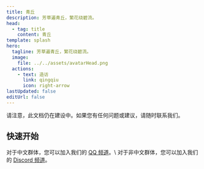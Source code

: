 ```yaml
---
title: 青丘
description: 芳草遍青丘，繁花绕碧流。
head:
  - tag: title
    content: 青丘
template: splash
hero:
  tagline: 芳草遍青丘，繁花绕碧流。
  image:
    file: ../../assets/avatarHead.png
  actions:
    - text: 造访
      link: qingqiu
      icon: right-arrow
lastUpdated: false
editUrl: false
---
```



<Aside type="caution" title="文档仍在建设中">
  请注意，此文档仍在建设中。如果您有任何问题或建议，请随时联系我们。
</Aside>

## 快速开始

<CardGrid>
  <Card title="Join the channel" icon="comment">
      对于中文群体，您可以加入我们的 <a href="https://pd.qq.com/s/9erx9gm4m">QQ 频道</a>。\
      对于非中文群体，您可以加入我们的 <a href="#TODO_discord">Discord 频道</a>。
  </Card>
  <LinkCard
    title="LunarFox 整合包"
    description="LunarFox 是一个性能整合包，带有生活质量提升模组和 OptiFine 替代方案。该整合包包括一些开箱即用的模组配置和良好的性能配置。"
    href="/lunarfox/"
  />
</CardGrid>
